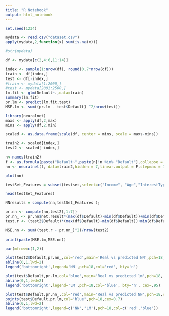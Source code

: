 ```yaml
---
title: "R Notebook"
output: html_notebook
---
```



```r
set.seed(1234)

mydata <- read.csv("dataset.csv")
apply(mydata,2,function(x) sum(is.na(x)))

#str(mydata)

df <- mydata[c(2,4:6,11:14)] 
```
```r
index <- sample(1:nrow(df), round(0.7*nrow(df)))
train <- df[index,]
test <- df[-index,]
#train <- mydata[1:2000,]
#test <- mydata[2001:2500,]
lm.fit <- glm(Default~.,data=train)
summary(lm.fit)
pr.lm <- predict(lm.fit,test)
MSE.lm <- sum((pr.lm - test$Default) ^2/nrow(test))
```
```r
library(neuralnet)
maxs <- apply(df,2,max)
mins <- apply(df,2,min)

scaled <- as.data.frame(scale(df, center = mins, scale = maxs-mins))

train2 <- scaled[index,]
test2 <- scaled[-index,]

n<-names(train2)
f <- as.formula(paste("Default~",paste(n[!n %in% "Default"],collapse = "+")))
nn <- neuralnet(f, data=train2,hidden = 7,linear.output = F,stepmax = 1000000)

plot(nn)
```
```r
testSet_Features = subset(testset,select=c("Income", "Age","InterestType","MortgageType","CreditRating","InterestRate","LoanToValue"));

head(testSet_Features)
```

```r
NNresults = compute(nn,testSet_Features );

pr.nn <- compute(nn,test2[,1:7])
pr.nn_ <- pr.nn$net.result*(max(df$Default)-min(df$Default))+min(df$Default)
test.r <- (test2$Default)*(max(df$Default)-min(df$Default))+min(df$Default)

MSE.nn <- sum((test.r - pr.nn_)^2)/nrow(test2)

print(paste(MSE.lm,MSE.nn))
```

```r
par(mfrow=c(1,2))

plot(test2$Default,pr.nn_,col='red',main='Real vs predicted NN',pch=18,cex=0.7)
abline(0,1,lwd=2)
legend('bottomright',legend='NN',pch=18,col='red', bty='n')

plot(test$Default,pr.lm,col='blue',main='Real vs predicted lm',pch=18, cex=0.7)
abline(0,1,lwd=2)
legend('bottomright',legend='LM',pch=18,col='blue', bty='n', cex=.95)
```
```r
plot(test$Default,pr.nn_,col='red',main='Real vs predicted NN',pch=18,cex=0.7)
points(test$Default,pr.lm,col='blue',pch=18,cex=0.7)
abline(0,1,lwd=2)
legend('bottomright',legend=c('NN','LM'),pch=18,col=c('red','blue'))
```

